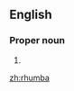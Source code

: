 ==English==

===Proper noun===
{{en-proper noun|s|-}}
# {{alternative spelling of|rumba}}

[[zh:rhumba]]